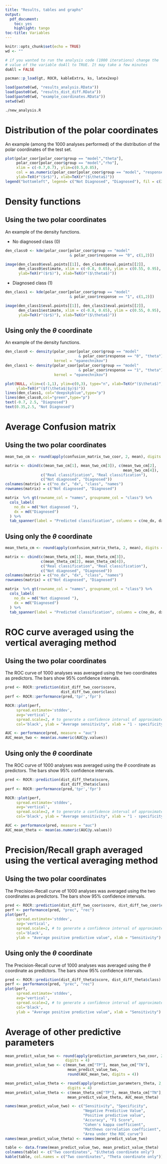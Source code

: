 ```yaml
---
title: "Results, tables and graphs"
output:
  pdf_document:
    toc: yes
    highlight: tango
toc-title: Variables
---
```


```r
knitr::opts_chunk$set(echo = TRUE)
wd <- ""

# if you wanted to run the analysis code (1000 iterations) change the 
# value of the variable doAll to TRUE. It may take a few minutes
doAll = FALSE
```

```r
pacman::p_load(gt, ROCR, kableExtra, ks, latex2exp)

load(paste0(wd, "results_analysis.RData"))
load(paste0(wd, "results_dist_diff.RData"))
load(paste0(wd, "example_coordinates.RData"))
setwd(wd)
```

```bash
./new_analysis.R
```

# Distribution of the polar coordinates 

An example (among the 1000 analyses performed) of the distribution
of the polar coordinates of the test set.

```r
plot(polar_coor[polar_coor$group == "model","theta"],
     polar_coor[polar_coor$group == "model","rho"],
     xlim = c(-0.7,0.7), ylim=c(0.5,0.85),
     col = as.numeric(polar_coor[polar_coor$group == "model", "response"]) + 3, 
     ylab=TeX(r"($r$)"), xlab=TeX(r"($\theta$)"))
legend("bottomleft", legend= c("Not Diagnosed", "Diagnosed"), fil = c(3,4))
```

# Density functions 

## Using the two polar coordinates

An example of the density functions.

- No diagnosed class (0)


```r
den_class0 <- kde(polar_coor[polar_coor$group == "model" 
                             & polar_coor$response == "0", c(1,2)])

image(den_class0$eval.points[[1]], den_class0$eval.points[[2]],
      den_class0$estimate, xlim = c(-0.8, 0.65), ylim = c(0.55, 0.95), 
      ylab=TeX(r"($r$)"), xlab=TeX(r"($\theta$)"))
```

- Diagnosed class (1)


```r
den_class1 <- kde(polar_coor[polar_coor$group == "model" 
                             & polar_coor$response == "1", c(1,2)])

image(den_class1$eval.points[[1]], den_class1$eval.points[[2]],
      den_class1$estimate, xlim = c(-0.8, 0.65), ylim = c(0.55, 0.95), 
      ylab=TeX(r"($r$)"), xlab=TeX(r"($\theta$)"))
```


## Using only the $\theta$ coordinate  

An example of the density functions.


```r
den_class0 <- density(polar_coor[polar_coor$group == "model" 
                                 & polar_coor$response == "0", "theta"], 
                      kernel = "epanechnikov")
den_class1 <- density(polar_coor[polar_coor$group == "model" 
                                 & polar_coor$response == "1", "theta"], 
                      kernel = "epanechnikov")

plot(NULL, xlim=c(-1,1), ylim=c(0,3), type="n", xlab=TeX(r"($\theta$)"),
     ylab=TeX(r"($f(\theta$|$y)$)"))
lines(den_class1, col="deepskyblue",type="p")
lines(den_class0,col="green",type="p")
text(-0.7, 2.5, "Diagnosed")
text(0.35,2.5, "Not Diagnosed")
```


# Average Confusion matrix

## Using the two polar coordinates 


```r
mean_two_cm <- round(apply(confusion_matrix_two_coor, 2, mean), digits = 4)

matrix <- cbind(c(mean_two_cm[1], mean_two_cm[3]), c(mean_two_cm[2], 
                                                     mean_two_cm[4]), 
                c("Real classification", "Real classification"), 
                c("Not diagnosed", "Diagnosed"))
colnames(matrix) = c("no_dx", "dx", "class", "names")
rownames(matrix) = c("Not diagnosed", "Diagnosed")

matrix  %>% gt(rowname_col = "names", groupname_col = "class") %>%
  cols_label(
    no_dx = md("Not diagnosed "),
    dx = md("Diagnosed")
  ) %>% 
  tab_spanner(label = "Predicted classification", columns = c(no_dx, dx)) 
```

## Using only the $\theta$ coordinate  
```r
mean_theta_cm <- round(apply(confusion_matrix_theta, 2, mean), digits = 4)

matrix <- cbind(c(mean_theta_cm[1], mean_theta_cm[3]), 
                c(mean_theta_cm[2], mean_theta_cm[4]), 
                c("Real classification", "Real classification"), 
                c("Not diagnosed", "Diagnosed"))
colnames(matrix) = c("no_dx", "dx", "class", "names")
rownames(matrix) = c("Not diagnosed", "Diagnosed")

matrix  %>% gt(rowname_col = "names", groupname_col = "class") %>%
  cols_label(
    no_dx = md("Not diagnosed "),
    dx = md("Diagnosed")
  ) %>% 
  tab_spanner(label = "Predicted classification", columns = c(no_dx, dx)) 
```

# ROC curve averaged using the vertical averaging method
## Using the two polar coordinates 

The ROC curve of 1000 analyses was averaged using the two coordinates as 
predictors. The bars show 95% confidence intervals.


```r
pred <- ROCR::prediction(dist_diff_two_coor$score, 
                         dist_diff_two_coor$class)
perf <- ROCR::performance(pred,'tpr','fpr')

ROCR::plot(perf,
     spread.estimate='stddev',
     avg='vertical',
     spread.scale=2, # to generate a confidence interval of approximately 95%
     col='black', ylab = "Average sensitivity", xlab = "1 - specificity")

AUC <- performance(pred, measure = "auc")
AUC_mean_two <- mean(as.numeric(AUC@y.values))
```


## Using only the $\theta$ coordinate  

The ROC curve of 1000 analyses was averaged using the $\theta$ coordinate 
as predictors. The bars show 95% confidence intervals. 


```r
pred <- ROCR::prediction(dist_diff_theta$score, 
                         dist_diff_theta$class)
perf <- ROCR::performance(pred,'tpr','fpr')

ROCR::plot(perf,
     spread.estimate='stddev',
     avg='vertical',
     spread.scale=2, # to generate a confidence interval of approximately 95%
     col='black', ylab = "Average sensitivity", xlab = "1 - specificity")

AUC <- performance(pred, measure = "auc")
AUC_mean_theta <- mean(as.numeric(AUC@y.values))
```

# Precision/Recall graph averaged using the vertical averaging method

## Using the two polar coordinates 

The Precision-Recall curve of 1000 analyses was averaged using the two coordinates
as predictors. The bars show 95% confidence intervals. 


```r
pred <- ROCR::prediction(dist_diff_two_coor$score, dist_diff_two_coor$class)
perf <- performance(pred, "prec", "rec")
plot(perf,
     spread.estimate='stddev',
     avg='vertical',
     spread.scale=2, # to generate a confidence interval of approximately 95%
     col='black', 
     ylab = "Average positive predictive value", xlab = "Sensitivity")
```

## Using only the $\theta$ coordinate 


The Precision-Recall curve of 1000 analyses was averaged using the $\theta$ 
coordinate as predictors. The bars show 95% confidence intervals. 


```r
pred <- ROCR::prediction(dist_diff_theta$score, dist_diff_theta$class)
perf <- performance(pred, "prec", "rec")
plot(perf,
     spread.estimate='stddev',
     avg='vertical',
     spread.scale=2, # to generate a confidence interval of approximately 95%
     col='black', 
     ylab = "Average positive predictive value", xlab = "Sensitivity")
```



# Average of other predictive parameters 

```r
mean_predict_value_two <- round(apply(prediction_parameters_two_coor, 2, mean), 
                           digits = 4)
mean_predict_value_two <- c(mean_two_cm["TP"], mean_two_cm["TN"], 
                            mean_predict_value_two, 
                            round(AUC_mean_two, digits = 4))

mean_predict_value_theta <- round(apply(prediction_parameters_theta, 2, mean), 
                            digits = 4)
mean_predict_value_theta <- c(mean_theta_cm["TP"], mean_theta_cm["TN"], 
                            mean_predict_value_theta, AUC_mean_theta)

names(mean_predict_value_two) <- c("Sensitivity", "Specificity", 
                                   "Negative Predictive Value", 
                                   "Positive predictive value", 
                                   "Accuracy", "F1 Score", 
                                   "Cohen's kappa coefficient",
                                   "Matthews correlation coefficient",
                                   "Area under the ROC curve")
names(mean_predict_value_theta) <- names(mean_predict_value_two)

table <- data.frame(mean_predict_value_two, mean_predict_value_theta)
colnames(table) <- c("Two coordinates", "$\theta$ coordinate only")
kable(table, col.names = c("Two coordinates", "Theta coordinate only"))
```


